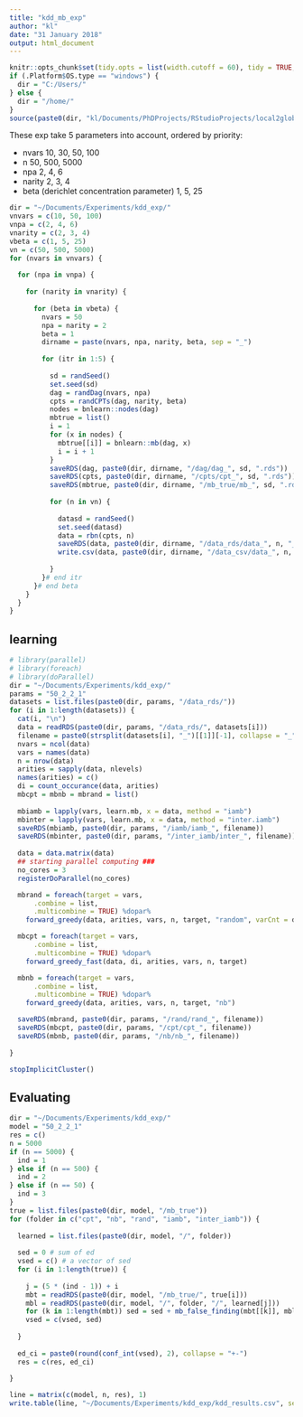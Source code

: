 ```yaml
---
title: "kdd_mb_exp"
author: "kl"
date: "31 January 2018"
output: html_document
---
```


```r
knitr::opts_chunk$set(tidy.opts = list(width.cutoff = 60), tidy = TRUE, echo = F, eval = T)
if (.Platform$OS.type == "windows") {
  dir = "C:/Users/"
} else {
  dir = "/home/"
}
source(paste0(dir, "kl/Documents/PhDProjects/RStudioProjects/local2global/scripts/load_libraries.R"))

```

These exp take 5 parameters into account, ordered by priority: 

* nvars 10, 30, 50, 100
* n 50, 500, 5000
* npa 2, 4, 6
* narity 2, 3, 4
* beta (derichlet concentration parameter) 1, 5, 25

```r
dir = "~/Documents/Experiments/kdd_exp/"
vnvars = c(10, 50, 100)
vnpa = c(2, 4, 6)
vnarity = c(2, 3, 4)
vbeta = c(1, 5, 25)
vn = c(50, 500, 5000)
for (nvars in vnvars) {
  
  for (npa in vnpa) {
          
    for (narity in vnarity) {
      
      for (beta in vbeta) {
        nvars = 50
        npa = narity = 2 
        beta = 1
        dirname = paste(nvars, npa, narity, beta, sep = "_")
        
        for (itr in 1:5) {
  
          sd = randSeed()
          set.seed(sd)
          dag = randDag(nvars, npa)
          cpts = randCPTs(dag, narity, beta)
          nodes = bnlearn::nodes(dag)
          mbtrue = list()
          i = 1
          for (x in nodes) {
            mbtrue[[i]] = bnlearn::mb(dag, x)
            i = i + 1
          }
          saveRDS(dag, paste0(dir, dirname, "/dag/dag_", sd, ".rds"))
          saveRDS(cpts, paste0(dir, dirname, "/cpts/cpt_", sd, ".rds"))
          saveRDS(mbtrue, paste0(dir, dirname, "/mb_true/mb_", sd, ".rds"))
          
          for (n in vn) {
            
            datasd = randSeed()
            set.seed(datasd)
            data = rbn(cpts, n)  
            saveRDS(data, paste0(dir, dirname, "/data_rds/data_", n, "_", sd, "_", datasd, ".rds"))
            write.csv(data, paste0(dir, dirname, "/data_csv/data_", n, "_", sd, "_", datasd, ".csv"), row.names = F)
            
          }
        }# end itr
      }# end beta
    }
  }
}

```


## learning
```r
# library(parallel)
# library(foreach)
# library(doParallel)
dir = "~/Documents/Experiments/kdd_exp/"
params = "50_2_2_1"
datasets = list.files(paste0(dir, params, "/data_rds/"))
for (i in 1:length(datasets)) {
  cat(i, "\n")
  data = readRDS(paste0(dir, params, "/data_rds/", datasets[i]))
  filename = paste0(strsplit(datasets[i], "_")[[1]][-1], collapse = "_")
  nvars = ncol(data)
  vars = names(data)
  n = nrow(data)
  arities = sapply(data, nlevels)
  names(arities) = c()
  di = count_occurance(data, arities)
  mbcpt = mbnb = mbrand = list()
  
  mbiamb = lapply(vars, learn.mb, x = data, method = "iamb")
  mbinter = lapply(vars, learn.mb, x = data, method = "inter.iamb")
  saveRDS(mbiamb, paste0(dir, params, "/iamb/iamb_", filename))
  saveRDS(mbinter, paste0(dir, params, "/inter_iamb/inter_", filename))
  
  data = data.matrix(data)
  ## starting parallel computing ###
  no_cores = 3
  registerDoParallel(no_cores)

  mbrand = foreach(target = vars,
      .combine = list,
      .multicombine = TRUE) %dopar%
    forward_greedy(data, arities, vars, n, target, "random", varCnt = di, prior = "uniform")

  mbcpt = foreach(target = vars,
      .combine = list,
      .multicombine = TRUE) %dopar%
    forward_greedy_fast(data, di, arities, vars, n, target)

  mbnb = foreach(target = vars,
      .combine = list,
      .multicombine = TRUE) %dopar%
    forward_greedy(data, arities, vars, n, target, "nb")

  saveRDS(mbrand, paste0(dir, params, "/rand/rand_", filename))
  saveRDS(mbcpt, paste0(dir, params, "/cpt/cpt_", filename))
  saveRDS(mbnb, paste0(dir, params, "/nb/nb_", filename))
  
}

stopImplicitCluster()
```




## Evaluating
```r
dir = "~/Documents/Experiments/kdd_exp/"
model = "50_2_2_1"
res = c()
n = 5000
if (n == 5000) {
  ind = 1
} else if (n == 500) {
  ind = 2
} else if (n == 50) {
  ind = 3
}
true = list.files(paste0(dir, model, "/mb_true"))
for (folder in c("cpt", "nb", "rand", "iamb", "inter_iamb")) {
  
  learned = list.files(paste0(dir, model, "/", folder))
  
  sed = 0 # sum of ed
  vsed = c() # a vector of sed
  for (i in 1:length(true)) {
    
    j = (5 * (ind - 1)) + i
    mbt = readRDS(paste0(dir, model, "/mb_true/", true[i]))
    mbl = readRDS(paste0(dir, model, "/", folder, "/", learned[j]))
    for (k in 1:length(mbt)) sed = sed + mb_false_finding(mbt[[k]], mbl[[k]])
    vsed = c(vsed, sed)
    
  }
  
  ed_ci = paste0(round(conf_int(vsed), 2), collapse = "+-")
  res = c(res, ed_ci)
  
}

line = matrix(c(model, n, res), 1)
write.table(line, "~/Documents/Experiments/kdd_exp/kdd_results.csv", sep = ",", append = T, col.names = F, row.names = F)
```


















